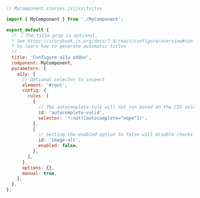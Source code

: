 ```js
// MyComponent.stories.js|jsx|ts|tsx

import { MyComponent } from './MyComponent';

export default {
  /* 👇 The title prop is optional.
  * See https://storybook.js.org/docs/7.0/react/configure/overview#configure-story-loading 
  * to learn how to generate automatic titles
  */
  title: 'Configure a11y addon',
  component: MyComponent,
  parameters: {
    a11y: {
      // Optional selector to inspect
      element: '#root',
      config: {
        rules: [
          {
            // The autocomplete rule will not run based on the CSS selector provided
            id: 'autocomplete-valid',
            selector: '*:not([autocomplete="nope"])',
          },
          {
            // Setting the enabled option to false will disable checks for this particular rule on all stories.
            id: 'image-alt',
            enabled: false,
          },
        ],
      },
      options: {},
      manual: true,
    },
  },
};
```
